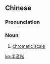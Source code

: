 {{also|半音阶}}
==Chinese==
{{zh-forms|s=半音阶|type=12}}

===Pronunciation===
{{zh-pron
|m=bànyīnjiē
|cat=n
}}

===Noun===
{{zh-noun}}

# [[chromatic scale]]

[[ko:半音階]]